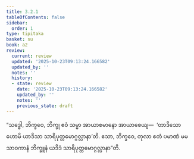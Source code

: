 ```yaml
---
title: 3.2.1
tableOfContents: false
sidebar:
  order: 1
type: tipitaka
basket: su
book: a2
review:
  current: review
  updated: '2025-10-23T09:13:24.166582'
  updated_by: ''
  notes: ''
  history:
  - state: review
    date: '2025-10-23T09:13:24.166582'
    updated_by: ''
    notes: ''
    previous_state: draft
---
```



<ReviewStatus review={frontmatter.review} showDetails={true} />

<HypothesisAnnotation frontmatter={frontmatter} />

<DynamicBreadcrumb />

<Division number="131" book="a2" e="ch" v="15" p="87">

<Paragraph number="217" book="a2">
“သဒ္ဓေါ, ဘိက္ခဝေ, ဘိက္ခု ဧဝံ သမ္မာ အာယာစမာနော အာယာစေယျ—  ‘တာဒိသော ဟောမိ ယာဒိသာ သာရိပုတ္တမောဂ္ဂလ္လာနာ’တိ. ဧသာ, ဘိက္ခဝေ, တုလာ ဧတံ ပမာဏံ မမ သာဝကာနံ ဘိက္ခူနံ ယဒိဒံ သာရိပုတ္တမောဂ္ဂလ္လာနာ”တိ.
</Paragraph>
</Division>